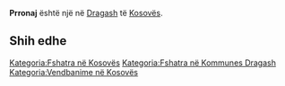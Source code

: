 {{Fshat në 
 | Emri                = Prronaj
 | EmriAlt                = 
 | NAME_SHORT_FORM=      
 | NAME_GENERIC=      
 | NAME_SORT_NAME_RO=      PRRONAJ
 | FULL_NAME_RO = Prronaj
 | FULL_NAME_ND_RO=Prronaj
 | SORT_NAME_RG=PRRONAJ
 | FULL_NAME_RG=Prronaj
 | FULL_NAME_ND_RG=Prronaj
 | SRP_NAME_SHORT_FORM=      
 | SRP_NAME_GENERIC=      
 | SRP_NAME_SORT_NAME_RO=      
 | SRP_FULL_NAME_RO = 
 | SRP_FULL_NAME_ND_RO=
 | SRP_SORT_NAME_RG=
 | SRP_FULL_NAME_RG=
 | SRP_FULL_NAME_ND_RG=
 | Emri (Rasa dhanore) = 
 | Figura              = 
 | Shteti              = Kosovo
 | Komuna              = Dragash
 | Kodi postar         = 
 | Sipërfaqja          = 

 | Popullsia           = 

 | Regj. i popullsisë  = 
 | Dend. e popullsisë  = 
 | Faqja zyrtare       = 
 <!--- Koordinatat ----> 
 | Gjerësia            = 41.978056
 | Gjatësia            = 20.66
 | Lartësia            = 
}}
'''Prronaj''' është një [[]] në [[Dragash]] të [[Kosovës]].

<!-- == Gjeografia == -->
<!-- == Historia == -->
<!-- == Demografia == -->
== Shih edhe ==
{{Komuna Dragash}}
{{Kosovo-Administrata-Cung}}

[[Kategoria:Fshatra në Kosovës]]
[[Kategoria:Fshatra në Kommunes Dragash]]
[[Kategoria:Vendbanime në Kosovës]]